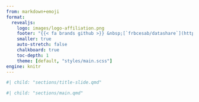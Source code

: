 ```yaml
---
from: markdown+emoji
format:
  revealjs:
    logo: images/logo-affiliation.png
    footer: "{{< fa brands github >}} &nbsp;[`frbcesab/datashare`](https://github.com/frbcesab/datashare) &nbsp; &bull; &nbsp; {{< fa brands creative-commons >}} {{< fa brands creative-commons-by >}} &nbsp;[`cc-by-4.0`](https://creativecommons.org/licenses/by/4.0/deed.en)"
    smaller: true
    auto-stretch: false
    chalkboard: true
    toc-depth: 1
    theme: [default, "styles/main.scss"]
engine: knitr
---
```


<!-- Insert section 'Title slide' -->

```r
#| child: "sections/title-slide.qmd"
```


<!-- Insert section 'Main' -->

```r
#| child: "sections/main.qmd"
```

